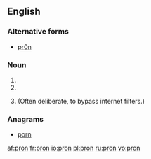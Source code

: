 ==English==

===Alternative forms===
* [[pr0n]] {{qualifier|misspelling of porn}}

===Noun===
{{en-noun}}

# {{abbreviation of|pronoun}}
# {{abbreviation of|pronunciation}}
# {{Internet|leet}} {{misspelling of|porn}} (Often deliberate, to bypass internet filters.)

===Anagrams===
* [[porn#English|porn]]

[[af:pron]]
[[fr:pron]]
[[io:pron]]
[[pl:pron]]
[[ru:pron]]
[[vo:pron]]